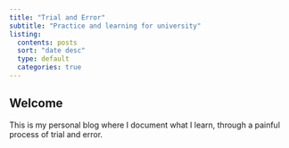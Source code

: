 ```yaml
---
title: "Trial and Error"
subtitle: "Practice and learning for university"
listing:
  contents: posts
  sort: "date desc"
  type: default
  categories: true
---
```


## Welcome

This is my personal blog where I document what I learn, through a painful process of trial and error.
